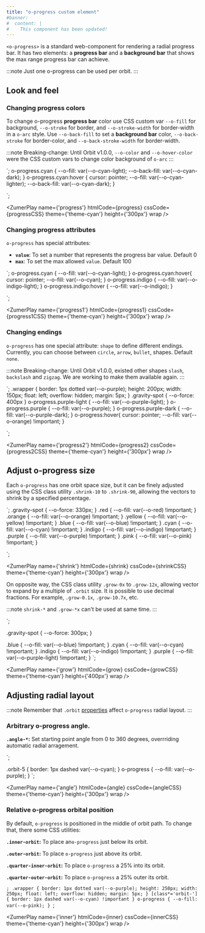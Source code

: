 ```yaml
---
title: "o-progress custom element"
#banner: 
#  content: |
#    This component has been updated!
---
```



`<o-progress>` is a standard web-component for rendering a radial progress bar. It has two elements: a **progress bar** and a **background bar** that shows the max range progress bar can achieve.

:::note
Just one o-progress can be used per orbit.
:::

## Look and feel

### Changing progress colors
To change o-progress **progress bar** color use CSS custom var `--o-fill` for background, `--o-stroke` for border, and  `--o-stroke-width` for border-width in a `o-arc` style. Use `--o-back-fill` to set a **background bar** color, `--o-back-stroke` for border-color, and   `--o-back-stroke-width` for border-width.


:::note
Breaking-change: 
Until Orbit v1.0.0, `--o-color` and `--o-hover-color` were the CSS custom vars to change color background of `o-arc` 
:::

<div class="bigbang">
  <div class="gravity-spot">
    <div class="orbit-5">
      <o-progress value="73" class="cyan"></o-progress>
  </div>
</div>
`;
o-progress.cyan {
--o-fill: var(--o-cyan-light);
--o-back-fill: var(--o-cyan-dark);
}
o-progress.cyan:hover {
cursor: pointer;
--o-fill: var(--o-cyan-lighter);
--o-back-fill: var(--o-cyan-dark);
}


`;

<ZumerPlay name={'progress'}   htmlCode={progress} cssCode={progressCSS} theme={'theme-cyan'} height={'300px'} wrap />


### Changing progress attributes
`o-progress` has special attributes: 
  - **`value`**: To set a number that represents the progress bar value. Default 0
  - **`max`**: To set the max allowed `value`. Default 100

<div class="bigbang">
  <div class="gravity-spot">
    <div class="orbit-3">
      <o-progress value="25" class="cyan"></o-progress>
    </div>
    <div class="orbit-5">
      <o-progress value="50" max="80" class="indigo"></o-progress>
    </div>
</div>
`;
o-progress.cyan {
--o-fill: var(--o-cyan-light);
}
o-progress.cyan:hover{
cursor: pointer;
--o-fill: var(--o-cyan);
}
o-progress.indigo {
--o-fill: var(--o-indigo-light);
}
o-progress.indigo:hover {
--o-fill: var(--o-indigo);
}

`;

<ZumerPlay name={'progress1'}   htmlCode={progress1} cssCode={progress1CSS} theme={'theme-cyan'} height={'300px'} wrap />

### Changing endings

`o-progress` has one special attribute: `shape` to define different endings. Currently, you can choose between `circle`, `arrow`, `bullet`,  shapes. Default `none`. 

:::note
Breaking-change: 
Until Orbit v1.0.0, existed other shapes `slash`, `backslash` and `zigzag`. We are working to make them available again.
:::


<div class="wrapper">
  <div class="bigbang">
    <div class="gravity-spot">
      <div class="orbit-3">
        <o-progress value="60" class="grow-1x purple-light" shape="circle"></o-progress>
      </div>
    </div>
  </div>
</div>
<div class="wrapper">
  <div class="bigbang">
    <div class="gravity-spot">
      <div class="orbit-3">
        <o-progress value="60" class="grow-1x purple-light" shape="arrow"></o-progress>
      </div>
    </div>
  </div>
</div>
<div class="wrapper">
  <div class="bigbang">
    <div class="gravity-spot">
      <div class="orbit-3">
        <o-progress value="60" class="grow-1x purple-light" shape="bullet"></o-progress>
      </div>
    </div>
  </div>
</div>


`;
.wrapper {
border: 1px dotted var(--o-purple);
height: 200px;
width: 150px;
float: left;
overflow: hidden;
margin: 5px;
}
.gravity-spot {
--o-force: 400px
}
o-progress.purple-light {
--o-fill: var(--o-purple-light);
}
o-progress.purple {
--o-fill: var(--o-purple);
}
o-progress.purple-dark {
--o-fill: var(--o-purple-dark);
}
o-progress:hover{
cursor: pointer;
--o-fill: var(--o-orange) !important;
}

`;

<ZumerPlay name={'progress2'}   htmlCode={progress2} cssCode={progress2CSS} theme={'theme-cyan'} height={'300px'} wrap />


## Adjust o-progress size

Each `o-progress` has one orbit space size, but it can be finely adjusted using the CSS class utility `.shrink-10` to `.shrink-90`, allowing the vectors to shrink by a specified percentage. 


<div class="bigbang">
  <div class="gravity-spot">
    <div class="orbit-1">
      <o-progress value="10" class="shrink-90 red"></o-progress>
    </div>
    <div class="orbit-2">
      <o-progress value="20" class="shrink-80 orange"></o-progress>
    </div>
    <div class="orbit-3">  
      <o-progress value="30" class="shrink-70 yellow"></o-progress>
    </div>    
    <div class="orbit-4">  
      <o-progress value="40" class="shrink-70 green"></o-progress>
    </div>        
    <div class="orbit-5">  
      <o-progress value="60" class="shrink-60 cyan"></o-progress>
    </div>    
    <div class="orbit-6">  
      <o-progress value="70" class="shrink-50 blue"></o-progress>
    </div>    
    <div class="orbit-7">  
      <o-progress value="80" class="shrink-40 indigo"></o-progress>
    </div>    
    <div class="orbit-8">  
      <o-progress value="90" class="shrink-30 purple"></o-progress>
    </div>    
    <div class="orbit-9">  
      <o-progress value="100" class="shrink-20 pink"></o-progress>
    </div>    
  </div>
</div>
`;
.gravity-spot {
  --o-force: 330px;
}
.red {
  --o-fill: var(--o-red) !important;
}
.orange {
  --o-fill: var(--o-orange) !important;
}
.yellow {
  --o-fill: var(--o-yellow) !important;
}
.blue {
  --o-fill: var(--o-blue) !important;
}
.cyan {
  --o-fill: var(--o-cyan) !important;
}
.indigo {
  --o-fill: var(--o-indigo) !important;
}
.purple {
  --o-fill: var(--o-purple) !important;
}
.pink {
  --o-fill: var(--o-pink) !important;
}


`;

<ZumerPlay name={'shrink'}   htmlCode={shrink} cssCode={shrinkCSS} theme={'theme-cyan'} height={'300px'} wrap />


On opposite way, the CSS class utility `.grow-0x` to `.grow-12x`, allowing vector to expand by a multiple of `.orbit` size. It is possible to use decimal fractions. For example,  `.grow-0.1x`,  `.grow-10.7x`, etc.

:::note
`shrink-*` and `.grow-*x` can't be used at same time.
:::


<div class="bigbang">
  <div class="gravity-spot">
    <div class="orbit-8">  
      <o-progress value="80" class="grow-6x indigo"></o-progress>
    </div> 
    <div class="orbit-7">  
      <o-progress value="70" class="grow-5x blue"></o-progress>
    </div> 
     <div class="orbit-6">  
      <o-progress value="60" class="grow-4x cyan"></o-progress>
    </div>   
    <div class="orbit-5">  
      <o-progress value="50" class="grow-2x purple"></o-progress>
    </div>    
  </div>
</div>
`;

.gravity-spot {
--o-force: 300px;
}

.blue {
  --o-fill: var(--o-blue) !important;
}
.cyan {
  --o-fill: var(--o-cyan) !important;
}
.indigo {
  --o-fill: var(--o-indigo) !important;
}
.purple {
  --o-fill: var(--o-purple-light) !important;
}
`;

<ZumerPlay name={'grow'}   htmlCode={grow} cssCode={growCSS} theme={'theme-cyan'} height={'400px'} wrap />

## Adjusting radial layout

:::note
Remember that `.orbit` [properties](/orbit-docs/elements/orbit/#distribution-of-orbit-children-elements) affect `o-progress` radial layout. 
:::

### Arbitrary o-progress angle.

**`.angle-*`:** Set starting point angle from 0 to 360 degrees, overrriding automatic radial arragement.

<div class="bigbang">
  <div class="gravity-spot">
    <div class="orbit-5 range-90">
      <o-progress value="33" class=" angle-115"></o-progress>
    </div>
  </div>
</div>
`;

.orbit-5 {
border: 1px dashed var(--o-cyan);
}
o-progress {
--o-fill: var(--o-purple);
}
`;

<ZumerPlay name={'angle'}   htmlCode={angle} cssCode={angleCSS} theme={'theme-cyan'} height={'300px'} wrap />

### Relative o-progress orbital position

By default, `o-progress` is positioned in the middle of orbit path. To change that, there some CSS utilities:

**`.inner-orbit`:** To place an`o-progress` just below its orbit.

**`.outer-orbit`:** To place `o-progress` just above its orbit.

**`.quarter-inner-orbit`:** To place `o-progress` a 25% into its orbit.

**`.quarter-outer-orbit`:** To place `o-progress` a 25% outer its orbit.


<div class="bigbang">
  <div class="gravity-spot">
    <div class="orbit-5">
      <o-progress value="33" class="outer-orbit "></o-progress>
    </div>  
    <div class="orbit-4">  
      <o-progress value="33" class="quarter-outer-orbit"></o-progress>
    </div>  
    <div class="orbit-3">  
      <o-progress value="33" class="quarter-inner-orbit"></o-progress>
    </div>  
    <div class="orbit-2">  
      <o-progress value="33" class="inner-orbit"></o-progress>
    </div>
  </div>
</div>

`;
.wrapper {
border: 1px dotted var(--o-purple);
height: 250px;
width: 250px;
float: left;
overflow: hidden;
margin: 5px;
}
[class*='orbit-'] {
  border: 1px dashed var(--o-cyan) !important
}
o-progress {
--o-fill: var(--o-pink);
}
`;

<ZumerPlay name={'inner'}   htmlCode={inner} cssCode={innerCSS} theme={'theme-cyan'} height={'300px'} wrap />
